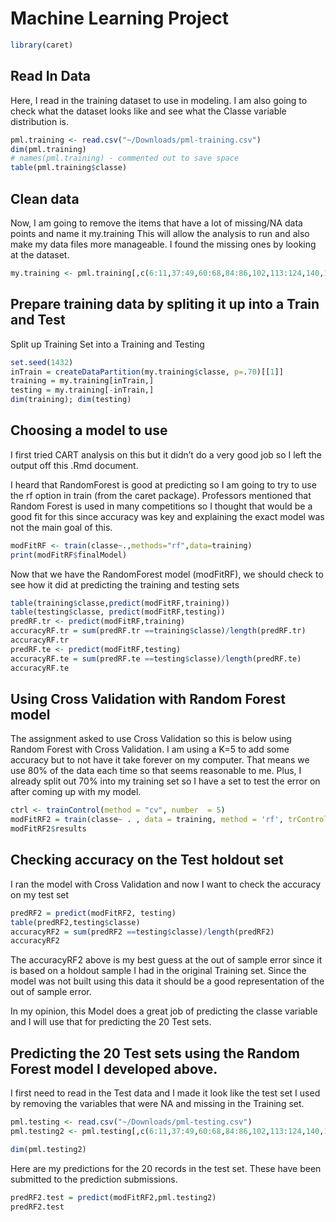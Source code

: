 # Machine Learning Project

```r
library(caret)

```
## Read In Data

Here, I read in the training dataset to use in modeling.  I am also going to check what the dataset looks like and see what the Classe variable distribution is.

```r
pml.training <- read.csv("~/Downloads/pml-training.csv")
dim(pml.training)
# names(pml.training) - commented out to save space
table(pml.training$classe)
```
## Clean data

Now, I am going to remove the items that have a lot of missing/NA data points and name it my.training This will allow the analysis to run and also make my data files more manageable.  I found the missing ones by looking at the dataset.

```r
my.training <- pml.training[,c(6:11,37:49,60:68,84:86,102,113:124,140,151:160)]
```
## Prepare training data by spliting it up into a Train and Test

Split up Training Set into a Training and Testing
```r
set.seed(1432)
inTrain = createDataPartition(my.training$classe, p=.70)[[1]]
training = my.training[inTrain,]
testing = my.training[-inTrain,]
dim(training); dim(testing)

```
## Choosing a model to use
I first tried CART analysis on this but it didn't do a very good job so I left the output off this .Rmd document.

I heard that RandomForest is good at predicting so I am going to try to use the rf option in train (from the caret package).  Professors mentioned that Random Forest is used in many competitions so I thought that would be a good fit for this since accuracy was key and explaining the exact model was not the main goal of this.

```r
modFitRF <- train(classe~.,methods="rf",data=training)
print(modFitRF$finalModel)

```
Now that we have the RandomForest model (modFitRF), we should check to see how it did at predicting the training and testing sets

```r
table(training$classe,predict(modFitRF,training))
table(testing$classe, predict(modFitRF,testing))
predRF.tr <- predict(modFitRF,training)
accuracyRF.tr = sum(predRF.tr ==training$classe)/length(predRF.tr)
accuracyRF.tr
predRF.te <- predict(modFitRF,testing)
accuracyRF.te = sum(predRF.te ==testing$classe)/length(predRF.te)
accuracyRF.te
```


## Using Cross Validation with Random Forest model
The assignment asked to use Cross Validation so this is below using Random Forest with Cross Validation.  I am using a K=5 to add some accuracy but to not have it take forever on my computer.  That means we use 80% of the data each time so that seems reasonable to me. Plus, I already split out 70% into my training set so I have a set to test the error on after coming up with my model.

```r
ctrl <- trainControl(method = "cv", number  = 5)
modFitRF2 = train(classe~ . , data = training, method = 'rf', trControl = ctrl)
modFitRF2$results

```
## Checking accuracy on the Test holdout set

I ran the model with Cross Validation and now I want to check the accuracy on my test set 
```r
predRF2 = predict(modFitRF2, testing)
table(predRF2,testing$classe)
accuracyRF2 = sum(predRF2 ==testing$classe)/length(predRF2)
accuracyRF2
```
The accuracyRF2 above is my best guess at the out of sample error since it is based on a holdout sample I had in the original Training set. Since the model was not built using this data it should be a good representation of the out of sample error.

In my opinion, this Model does a great job of predicting the classe variable and I will use that for predicting the 20 Test sets.

## Predicting the 20 Test sets using the Random Forest model I developed above.

I first need to read in the Test data and I made it look like the test set I used by removing the variables that were NA and missing in the Training set.
```r
pml.testing <- read.csv("~/Downloads/pml-testing.csv")
pml.testing2 <- pml.testing[,c(6:11,37:49,60:68,84:86,102,113:124,140,151:160)]

dim(pml.testing2)

```

Here are my predictions for the 20 records in the test set. These have been submitted to the prediction submissions.

```r
predRF2.test = predict(modFitRF2,pml.testing2)
predRF2.test

```






